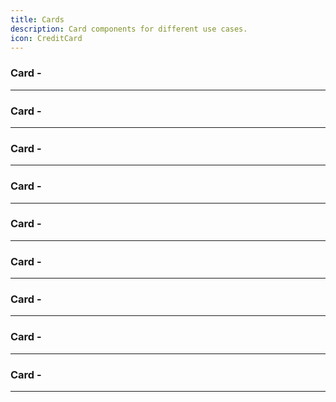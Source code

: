 ```yaml
---
title: Cards
description: Card components for different use cases.
icon: CreditCard
---
```


### Card - 


<Preview link="cards/card-01">
    <Card01 />
</Preview>

---

### Card - 


<Preview link="cards/card-02">
    <Card02 />
</Preview>

---

### Card - 


<Preview link="cards/card-03">
    <Card03 />
</Preview>

---

### Card - 


<Preview link="cards/card-04">
    <Card04 />
</Preview>

---

### Card - 


<Preview link="cards/card-05">
    <Card05 />
</Preview>

---

### Card - 


<Preview link="cards/card-06">
    <Card06 />
</Preview>

---

### Card - 


<Preview link="cards/card-08">
    <Card08 />
</Preview>

---

### Card - 


<Preview link="cards/card-09">
    <Card09 />
</Preview>

---

### Card - 


<Preview link="cards/card-10">
    <Card10 />
</Preview>

---

